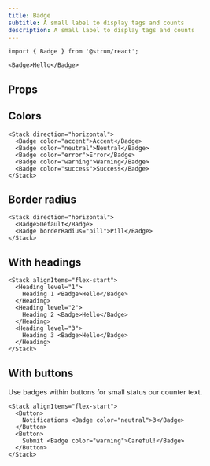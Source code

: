 ```yaml
---
title: Badge
subtitle: A small label to display tags and counts
description: A small label to display tags and counts
---
```


```tsx
import { Badge } from '@strum/react';
```

```tsx live name="simple badge"
<Badge>Hello</Badge>
```

## Props

<PropsTable sourceLink={sourceLink} types={types} />

## Colors

```tsx live name="badge colors"
<Stack direction="horizontal">
  <Badge color="accent">Accent</Badge>
  <Badge color="neutral">Neutral</Badge>
  <Badge color="error">Error</Badge>
  <Badge color="warning">Warning</Badge>
  <Badge color="success">Success</Badge>
</Stack>
```

## Border radius

```tsx live name="badge colors"
<Stack direction="horizontal">
  <Badge>Default</Badge>
  <Badge borderRadius="pill">Pill</Badge>
</Stack>
```

## With headings

```tsx live name="badge colors"
<Stack alignItems="flex-start">
  <Heading level="1">
    Heading 1 <Badge>Hello</Badge>
  </Heading>
  <Heading level="2">
    Heading 2 <Badge>Hello</Badge>
  </Heading>
  <Heading level="3">
    Heading 3 <Badge>Hello</Badge>
  </Heading>
</Stack>
```

## With buttons

Use badges within buttons for small status our counter text.

```tsx live name="badge colors"
<Stack alignItems="flex-start">
  <Button>
    Notifications <Badge color="neutral">3</Badge>
  </Button>
  <Button>
    Submit <Badge color="warning">Careful!</Badge>
  </Button>
</Stack>
```
